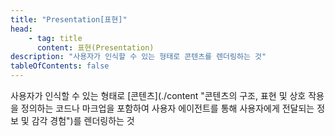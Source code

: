 ```yaml
---
title: "Presentation[표현]"
head:
    - tag: title
      content: 표현(Presentation)
description: "사용자가 인식할 수 있는 형태로 콘텐츠를 렌더링하는 것"
tableOfContents: false
---
```


<Badge text="WCAG2" variant="note" size="large" /> 
사용자가 인식할 수 있는 형태로 [콘텐츠](./content "콘텐츠의 구조, 표현 및 상호 작용을 정의하는 코드나 마크업을 포함하여 사용자 에이전트를 통해 사용자에게 전달되는 정보 및 감각 경험")를 렌더링하는 것